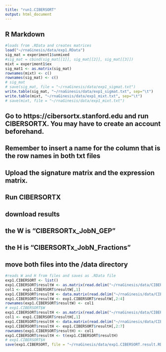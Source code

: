 ```yaml
---
title: "run1.CIBERSORT"
output: html_document
---
```



## R Markdown

```r
#loads from .RData and creates matrices
load("~/rnaGinesis/data/exp1.RData")
sig_mat = experiment1$unmixed
#sig_mat = cbind(sig_mat[[1]], sig_mat[[2]], sig_mat[[3]])
mixt = experiment1$ex
sig_mat1 <- as.matrix(sig_mat)
rownames(mixt) <- c()
rownames(sig_mat) <- c()
# sig_mat
# save(sig_mat, file = "~/rnaGinesis/data/exp1_sigmat.txt")
write.table(sig_mat, "~/rnaGinesis/data/exp1_sigmat.txt", sep="\t")
write.table(mixt, "~/rnaGinesis/data/exp1_mixt.txt", sep="\t")
# save(mixt, file = "~/rnaGinesis/data/exp1_mixt.txt")
```

## Go to https://cibersortx.stanford.edu and run CIBERSORTX. You may have to create an account beforehand.
## Remember to insert a name for the column that is the row names in both txt files 
## Upload the signature matrix and the expression matrix. 
## Run CIBERSORTX
## download results
## the W is "CIBERSORTx_JobN_GEP"
## the H is "CIBERSORTx_JobN_Fractions"
## move both files into the /data directory

```r
#reads W and H from files and saves as .RData file 
exp1.CIBERSORT <- list()
exp1.CIBERSORT$resultW <- as.matrix(read.delim("~/rnaGinesis/data/CIBERSORTxGEP_Job10_GEPs.txt", header = TRUE, sep = "\t"))
col1 <- exp1.CIBERSORT$resultW[,1]
exp1.CIBERSORT$resultW <- data.matrix(read.delim("~/rnaGinesis/data/CIBERSORTxGEP_Job10_GEPs.txt", header = TRUE, sep = "\t"))
exp1.CIBERSORT$resultW <- exp1.CIBERSORT$resultW[,2:4]
rownames(exp1.CIBERSORT$resultW) <- col1
# exp1.CIBERSORT$W
exp1.CIBERSORT$resultH <- as.matrix(read.delim("~/rnaGinesis/data/CIBERSORTxGEP_Job10_Fractions.txt", header = TRUE, sep = "\t"))
col1 <- exp1.CIBERSORT$resultH[,1]
exp1.CIBERSORT$resultH <- data.matrix(read.delim("~/rnaGinesis/data/CIBERSORTxGEP_Job10_Fractions.txt", header = TRUE, sep = "\t"))
exp1.CIBERSORT$resultH <- exp1.CIBERSORT$resultH[,2:7]
rownames(exp1.CIBERSORT$resultH) <- col1
exp1.CIBERSORT$resultH <- t(exp1.CIBERSORT$resultH)
# exp1.CIBERSORT$H
save(exp1.CIBERSORT, file = "~/rnaGinesis/data/exp1.CIBERSORT.result.RData")

```

